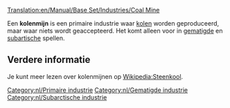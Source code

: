 [[Translation:en/Manual/Base Set/Industries/Coal Mine]]

{{nl/Industrieën|image=en/Coalmine.png
|name=Kolenmijn
|climates=[[nl/Manual/Klimaat#gematigd|Gematigd]], [[nl/Manual/Klimaat#subarctisch|Subarctisch]].
|accepts=Niets
|produces=[[nl/Manual/Base Set/Cargos/Kolen|Kolen]]
}}

Een '''kolenmijn''' is een primaire industrie waar [[nl/Manual/Base Set/Cargos/Kolen|kolen]] worden geproduceerd, maar waar niets wordt geaccepteerd. Het komt alleen voor in [[nl/Manual/Klimaat|gematigde]] en [[nl/Manual/Klimaat|subartische]] spellen.

== Verdere informatie ==
Je kunt meer lezen over kolenmijnen op [http://nl.wikipedia.org/wiki/Steenkool Wikipedia:Steenkool].


{{nl/Navbox Industrieën}}
[[Category:nl/Primaire industrie]]
[[Category:nl/Gematigde industrie]]
[[Category:nl/Subarctische industrie]]